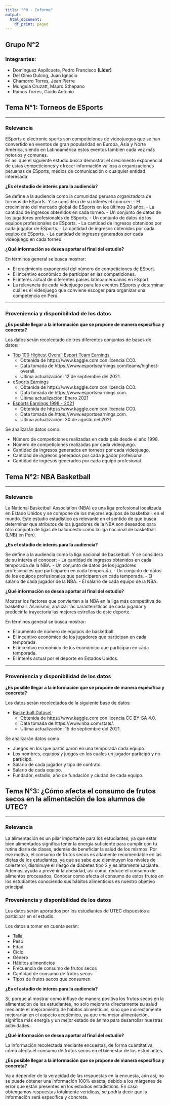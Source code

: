 ```yaml
---
title: "P0 - Informe"
output:
  html_document:
    df_print: paged
---
```

## Grupo N°2

### Integrantes:

- Dominguez Aspilcueta, Pedro Francisco **(Líder)**
- Del Olmo Dulong, Juan Ignacio
- Chamorro Torres, Jean Pierre
- Munguia Cruzatt, Mauro Sthepano
- Ramos Torres, Guido Antonio


## Tema N°1: Torneos de ESports

---------------

### Relevancia

ESports o electronic sports son competiciones de videojuegos que se han convertido en eventos de gran popularidad en Europa, Asia y Norte América, siendo en Latinoamérica estos eventos también cada vez más notorios y comunes.  
Es así que el siguiente estudio busca demostrar el crecimiento exponencial de estas competiciones y ofrecer información valiosa a organizaciones peruanas de ESports, medios de comunicación o cualquier entidad interesada. 

**¿Es el estudio de interés para la audiencia?**

Se define a la audiencia como la comunidad peruana organizadora de torneos de ESports. Y se considera de su interés el conocer:
- El crecimiento del mercado global de ESports en los últimos 20 años.
- La cantidad de ingresos obtenidos en cada torneo.
- Un conjunto de datos de los jugadores profesionales de ESports.
- Un conjunto de datos de los equipos profesionales de ESports.
- La cantidad de ingresos obtenidos por cada jugador de ESports.
- La cantidad de ingresos obtenidos por cada equipo de ESports.
- La cantidad de ingresos generados por cada videojuego en cada torneo.  

**¿Qué información se desea aportar al final del estudio?**  

En términos general se busca mostrar:

- El crecimiento exponencial del número de competiciones de ESport.
- El incentivo económico de participar en las competiciones.
- El interés actual de diferentes países latinoamericanos en ESport.
- La relevancia de cada videojuego para los eventos ESports y determinar cuál es el videojuego que conviene escoger para organizar una competencia en Perú.

---------------

### Proveniencia y disponibilidad de los datos
**¿Es posible llegar a la información que se propone de manera específica y concreta?**

Los datos serán recolectado de tres diferentes conjuntos de bases de datos:  

- [Top 100 Highest Overall Esport Team Earnings](https://www.kaggle.com/chanoncharuchinda/top-100-highest-overall-esport-team-earning?select=ESPORT+Team+Dataset)
  - Obtenida de https://www.kaggle.com con licencia CC0.
  - Data tomada de https://www.esportsearnings.com/teams/highest-overall.
  - Última actualización: 12 de septiembre del 2021.
- [eSports Earnings](https://www.kaggle.com/jackdaoud/esports-earnings-for-players-teams-by-game?select=country-and-continent-codes-list.csv)
  - Obtenida de https://www.kaggle.com con licencia CC0.
  - Data tomada de https://www.esportsearnings.com.
  - Última actualización: Enero 2021
- [Esports Earnings 1998 - 2021](https://www.kaggle.com/rankirsh/esports-earnings?select=HistoricalEsportData.csv)
  - Obtenida de https://www.kaggle.com con licencia CC0.
  - Data tomada de https://www.esportsearnings.com.
  - Última actualización: 30 de agosto del 2021.

Se analizarán datos como:

- Número de competiciones realizadas en cada país desde el año 1998.
- Número de competiciones realizadas por cada videojuego.
- Cantidad de ingresos generados en torneos por cada videojuego.
- Cantidad de ingresos generados por cada jugador profesional.
- Cantidad de ingresos generados por cada equipo profesional.


## Tema N°2: NBA Basketball

---------------

### Relevancia

La National Basketball Association (NBA) es una liga profesional localizada en Estado Unidos y se compone de los mejores equipos de basketball. en el mundo. Este estudio estadístico es relevante en el sentido de que busca determinar que atributos de los jugadores de la NBA son deseados para otro conjunto de ligas de baloncesto como la liga nacional de basketball (LNB) en Perú.

**¿Es el estudio de interés para la audiencia?**

Se define a la audiencia como la liga nacional de basketball. Y se considera de su interés el conocer:
- La cantidad de ingresos obtenidos en cada temporada de la NBA.
- Un conjunto de datos de los jugadores profesionales que participaron en cada temporada.
- Un conjunto de datos de los equipos profesionales que participaron en cada temporada.
- El salario de cada jugador de la NBA.
- El salario de cada equipo de la NBA.

**¿Qué información se desea aportar al final del estudio?**  

Mostrar los factores que convierten a la NBA en la liga más competitiva de basketball. Asimismo, analizar las características de cada jugador y predecir la trayectoria las mejores estrellas de este deporte.

En términos general se busca mostrar:

- El aumento de número de equipos de basketball.
- El incentivo económico de los jugadores que participan en cada temporada.
- El incentivo económico de los económico que participan en cada temporada.
- El interés actual por el deporte en Estados Unidos.

---------------

### Proveniencia y disponibilidad de los datos
**¿Es posible llegar a la información que se propone de manera específica y concreta?**

Los datos serán recolectados de la siguiente base de datos:  

- [Basketball Dataset](https://www.kaggle.com/wyattowalsh/basketball)
  - Obtenida de https://www.kaggle.com con licencia CC BY-SA 4.0.
  - Data tomada de https://www.nba.com/stats/.
  - Última actualización: 15 de septiembre del 2021.

Se analizarán datos como:

- Juegos en los que participaron en una temporada cada equipo.
- Los nombres, equipos y juegos en los cuales un jugador participó y no participó.
- Salario de cada jugador y tipo de contrato.
- Salario de cada equipo.
- Fundador, estadio, año de fundación y ciudad de cada equipo.


## Tema N°3: ¿Cómo afecta el consumo de frutos secos en la alimentación de los alumnos de UTEC?

---------------

### Relevancia

La alimentación es un pilar importante para los estudiantes, ya que estar bien alimentados significa tener la energía suficiente para cumplir con tu rutina diaria de clases, además de beneficiar la salud de los mismos. Por ese motivo, el consumo de frutos secos es altamente recomendable en las dietas de los estudiantes, ya que se sabe que disminuyen los niveles de colesterol, disminuye el riesgo de diabetes tipo 2 y es altamente saciante. Además, ayuda a prevenir la obesidad, así como, reduce el consumo de alimentos procesados. Conocer como afecta el consumo de estos frutos en los estudiantes conociendo sus hábitos alimenticios es nuestro objetivo principal. 

### Proveniencia y disponibilidad de los datos

Los datos serán aportados por los estudiantes de UTEC dispuestos a participar en el estudio. 

Los datos a tomar en cuenta serán:

- Talla
- Peso
- Edad
- Ciclo 
- Género
- Hábitos alimenticios 
- Frecuencia de consumo de frutos secos
- Cantidad de consumo de frutos secos
- Tipos de frutos secos que consumen

**¿Es el estudio de interés para la audiencia?**

Sí, porque al mostrar como influye de manera positiva los frutos secos en la alimentación de los estudiantes, no solo mejoraría directamente su salud mediante el mejoramiento de hábitos alimenticios, sino que indirectamente mejorarían en el aspecto académico, ya que una mejor alimentación, significa más energía y un mejor estado de ánimo para desarrollar nuestras actividades. 

**¿Qué información se desea aportar al final del estudio?**  

La información recolectada mediante encuestas, de forma cuantitativa, cómo afecta el consumo de frutos secos en el bienestar de los estudiantes. 

**¿Es posible llegar a la información que se propone de manera específica  y concreta?**

Va a depender de la veracidad de las respuestas en la encuesta, aún así, no se puede obtener una información 100% exacta, debido a los márgenes de error que están presentes en los estudios estadísticos. En caso obtengamos respuestas totalmente verídicas, se podría decir que la información será específica y concreta.
